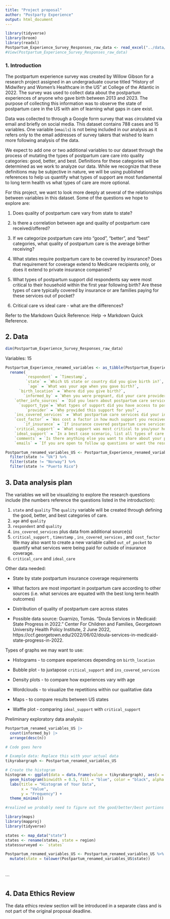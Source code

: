 ```yaml
---
title: "Project proposal"
author: "Postparty Experience"
output: html_document
---
```


```r
library(tidyverse)
library(broom)
library(readxl)
Postpartum_Experience_Survey_Responses_raw_data <- read_excel("../data/Postpartum Experience Survey (Responses) - raw data.xlsx")
#View(Postpartum_Experience_Survey_Responses_raw_data)
```


### 1. Introduction

The postpartum experience survey was created by Willow Gibson for a research project assigned in an undergraduate course titled "History of Midwifery and Women's Healthcare in the US" at College of the Atlantic in 2022. The survey was used to collect data about the postpartum experiences of anyone who gave birth between 2013 and 2023. The purpose of collecting this information was to observe the state of postpartum care in the US with aim of learning what gaps in care exist. 

Data was collected to through a Google form survey that was circulated via email and briefly on social media. This dataset contains 788 cases and 15 variables. One variable (`emails`) is not being included in our analysis as it refers only to the email addresses of survey takers that wished to learn more following analysis of the data.

We expect to add one or two additional variables to our dataset through the process of mutating the types of postpartum care care into quality categories: good, better, and best. Definitions for these categories will be determined as we work to analyze our data. While we recognize that these definitions may be subjective in nature, we will be using published references to help us quantify what types of support are most fundamental to long term health vs what types of care are more optional.

For this project, we want to look more deeply at several of the relationships between variables in this dataset. Some of the questions we hope to explore are:

1. Does quality of postpartum care vary from state to state?

2. Is there a correlation between age and quality of postpartum care received/offered?

3. If we categorize postpartum care into "good", "better", and "best" categories, what quality of postpartum care is the average birther receiving?

4. What states require postpartum care to be covered by insurance? Does that requirement for coverage extend to Medicare recipients only, or does it extend to private insurance companies?

5. What types of postpartum support did respondents say were most critical to their household within the first year following birth? Are these types of care typically covered by insurance or are families paying for these services out of pocket?

6. Critical care vs ideal care - what are the differences?

Refer to the Markdown Quick Reference: Help -> Markdown Quick Reference. 

## 2. Data

```r
dim(Postpartum_Experience_Survey_Responses_raw_data)
```
Variables: 15

```r
Postpartum_Experience_renamed_variables <- as_tibble(Postpartum_Experience_Survey_Responses_raw_data) %>% 
  rename( 
         `respondent` = `Timestamp`,
         `state` = `Which US state or country did you give birth in?`,
          `age` = `What was your age when you gave birth?`, 
      `birth_location` = `Where did you give birth?`,
        `informed_by` = `When you were pregnant, did your care provider give you information about postpartum care services?`,
    `other_info_sources` = `Did you learn about postpartum care services from any other sources?`, 
      `support_type`= `What types of support did you have access to postpartum?`,
         `provider` = `Who provided this support for you?`,
    `ins_covered_services` = `What postpartum care services did your insurance cover?`,
    `cost_factor` = `Was cost a factor in how much support you received?`,
        `if_insurance` = `If insurance covered postpartum care services, would you take advantage of it?`,
    `critical_support` = `What support was most critical to you/your household in first year following birth?`,
    `ideal_support` = `In a best case scenario, list all types of care and support you would need or want in the first year postpartum.`,
    `comments` = `Is there anything else you want to share about your postpartum experience?`,
    `emails` = `If you are open to follow up questions or want the results from this research project, please enter your email below.`)
```

```r
Postpartum_renamed_variables_US <- Postpartum_Experience_renamed_variables %>%
  filter(state != "Uk") %>%
  filter(state != "Norway") %>%
  filter(state != "Puerto Rico")
```

## 3. Data analysis plan

The variables we will be visualizing to explore the research questions include (the numbers reference the questions listed in the introduction):

1. `state` and `quality` The `quality` variable will be created through defining the good, better, and best categories of care.
2. `age` and `quality` 
3. `respondent` and `quality`
4. `ins_covered_services` plus data from additional source(s)
5. `critical_support` , `timestamp` , `ins_covered_services` , and `cost_factor` We may also want to create a new variable called `out_of_pocket` to quantify what services were being paid for outside of insurance coverage.
6. `critical_care` and `ideal_care`

Other data needed:

- State by state postpartum insurance coverage requirements

- What factors are most important in postpartum care according to other sources (i.e. what services are equated with the best long term health outcomes)

- Distribution of quality of postpartum care across states

- Possible data source: Guarnizo, Tomás. “Doula Services in Medicaid: State Progress in 2022.” Center For Children and Families, Georgetown University Health Policy Institute, 2 June 2022, https://ccf.georgetown.edu/2022/06/02/doula-services-in-medicaid-state-progress-in-2022.

Types of graphs we may want to use:

 - Histograms - to compare experiences depending on `birth_location` 

 - Bubble plot - to juxtapose `critical_support` and `ins_covered_services`

 - Density plots - to compare how experiences vary with age

 - Wordclouds - to visualize the repetitions within our qualitative data

 - Maps - to compare results between US states

 - Waffle plot - comparing `ideal_support` with `critical_support`

Preliminary exploratory data analysis:

```r
Postpartum_renamed_variables_US |>
  count(informed_by) |>
  arrange(desc(n))
```

```r
# Code goes here
```

```r
# Example data: Replace this with your actual data
tikyrabargraph <- Postpartum_renamed_variables_US

# Create the histogram
histogram <- ggplot(data = data.frame(value = tikyrabargraph), aes(x = value)) +
  geom_histogram(binwidth = 0.5, fill = "blue", color = "black", alpha = 0.7) +
  labs(title = "Histogram of Your Data",
       x = "Value",
       y = "Frequency") +
  theme_minimal()

#realized we probably need to figure out the good/better/best portions for the real one, id want x to be state and y to be the variable we make for the quality of care ranking

```

```r

library(maps)
library(mapproj)
library(tidyverse)

states <- map_data("state")
states <- rename(states, state = region)
statessurveyed <- `states`

Postpartum_renamed_variables_US <- Postpartum_renamed_variables_US %>% 
  mutate(state = tolower(Postpartum_renamed_variables_US$state))




```
```


## 4. Data Ethics Review

The data ethics review section will be introduced in a separate class and is not part of the original proposal deadline.

